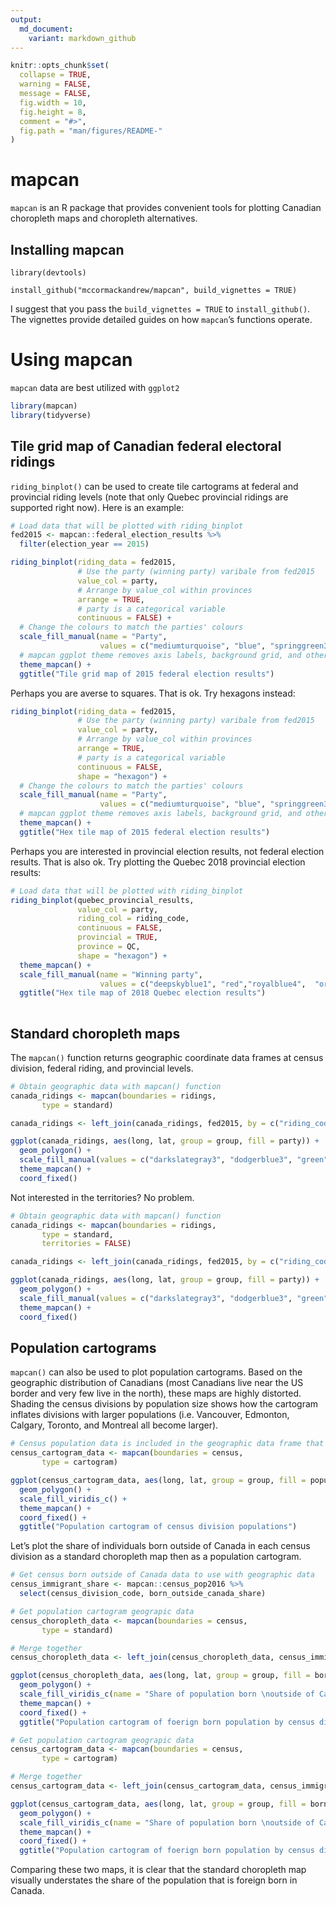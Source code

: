 ```yaml
---
output:
  md_document:
    variant: markdown_github
---
```


<!-- README.md is generated from README.Rmd. Please edit that file -->

```r
knitr::opts_chunk$set(
  collapse = TRUE,
  warning = FALSE,
  message = FALSE,
  fig.width = 10,
  fig.height = 8,
  comment = "#>",
  fig.path = "man/figures/README-"
)
```

# mapcan

`mapcan` is an R package that provides convenient tools for plotting Canadian choropleth maps and choropleth alternatives. 

## Installing mapcan

`library(devtools)`

`install_github("mccormackandrew/mapcan", build_vignettes = TRUE)`

I suggest that you pass the `build_vignettes = TRUE` to `install_github()`. The vignettes provide detailed guides on how `mapcan`'s functions operate.

# Using mapcan

`mapcan` data are best utilized with `ggplot2`

```r
library(mapcan)
library(tidyverse)
```


## Tile grid map of Canadian federal electoral ridings

`riding_binplot()` can be used to create tile cartograms at federal and provincial riding levels (note that only Quebec provincial ridings are supported right now). Here is an example:

```r
# Load data that will be plotted with riding_binplot 
fed2015 <- mapcan::federal_election_results %>%
  filter(election_year == 2015)

riding_binplot(riding_data = fed2015,
               # Use the party (winning party) varibale from fed2015
               value_col = party, 
               # Arrange by value_col within provinces
               arrange = TRUE,
               # party is a categorical variable
               continuous = FALSE) +
  # Change the colours to match the parties' colours
  scale_fill_manual(name = "Party",
                    values = c("mediumturquoise", "blue", "springgreen3", "red", "orange")) +
  # mapcan ggplot theme removes axis labels, background grid, and other unnecessary elements when plotting maps
  theme_mapcan() +
  ggtitle("Tile grid map of 2015 federal election results")
```

Perhaps you are averse to squares. That is ok. Try hexagons instead:

```r
riding_binplot(riding_data = fed2015,
               # Use the party (winning party) varibale from fed2015
               value_col = party, 
               # Arrange by value_col within provinces
               arrange = TRUE,
               # party is a categorical variable
               continuous = FALSE,
               shape = "hexagon") +
  # Change the colours to match the parties' colours
  scale_fill_manual(name = "Party",
                    values = c("mediumturquoise", "blue", "springgreen3", "red", "orange")) +
  # mapcan ggplot theme removes axis labels, background grid, and other unnecessary elements when plotting maps
  theme_mapcan() +
  ggtitle("Hex tile map of 2015 federal election results")
```

Perhaps you are interested in provincial election results, not federal election results. That is also ok. Try plotting the Quebec 2018 provincial election results:

```r
# Load data that will be plotted with riding_binplot 
riding_binplot(quebec_provincial_results,
               value_col = party,
               riding_col = riding_code, 
               continuous = FALSE, 
               provincial = TRUE,
               province = QC,
               shape = "hexagon") +
  theme_mapcan() +
  scale_fill_manual(name = "Winning party", 
                    values = c("deepskyblue1", "red","royalblue4",  "orange")) +
  ggtitle("Hex tile map of 2018 Quebec election results")
  
```


## Standard choropleth maps

The `mapcan()` function returns geographic coordinate data frames at census division, federal riding, and provincial levels. 

```r
# Obtain geographic data with mapcan() function
canada_ridings <- mapcan(boundaries = ridings,
       type = standard)

canada_ridings <- left_join(canada_ridings, fed2015, by = c("riding_code" = "riding_code"))

ggplot(canada_ridings, aes(long, lat, group = group, fill = party)) +
  geom_polygon() +
  scale_fill_manual(values = c("darkslategray3", "dodgerblue3", "green", "firebrick1", "darkorange1")) +
  theme_mapcan() +
  coord_fixed()
```

Not interested in the territories? No problem.

```r
# Obtain geographic data with mapcan() function
canada_ridings <- mapcan(boundaries = ridings,
       type = standard,
       territories = FALSE)

canada_ridings <- left_join(canada_ridings, fed2015, by = c("riding_code" = "riding_code"))

ggplot(canada_ridings, aes(long, lat, group = group, fill = party)) +
  geom_polygon() +
  scale_fill_manual(values = c("darkslategray3", "dodgerblue3", "green", "firebrick1", "darkorange1")) +
  theme_mapcan() +
  coord_fixed()
```


## Population cartograms

`mapcan()` can also be used to plot population cartograms. Based on the geographic distribution of Canadians (most Canadians live near the US border and very few live in the north), these maps are highly distorted. Shading the census divisions by population size shows how the cartogram inflates divisions with larger populations (i.e. Vancouver, Edmonton, Calgary, Toronto, and Montreal all become larger). 

```r
# Census population data is included in the geographic data frame that mapcan() returns
census_cartogram_data <- mapcan(boundaries = census,
       type = cartogram)

ggplot(census_cartogram_data, aes(long, lat, group = group, fill = population_2016)) +
  geom_polygon() +
  scale_fill_viridis_c() +
  theme_mapcan() +
  coord_fixed() +
  ggtitle("Population cartogram of census division populations")
```

Let's plot the share of individuals born outside of Canada in each census division as a standard choropleth map then as a population cartogram.

```r
# Get census born outside of Canada data to use with geographic data
census_immigrant_share <- mapcan::census_pop2016 %>%
  select(census_division_code, born_outside_canada_share)

# Get population cartogram geograpic data
census_choropleth_data <- mapcan(boundaries = census,
       type = standard)

# Merge together 
census_choropleth_data <- left_join(census_choropleth_data, census_immigrant_share)

ggplot(census_choropleth_data, aes(long, lat, group = group, fill = born_outside_canada_share)) +
  geom_polygon() +
  scale_fill_viridis_c(name = "Share of population born \noutside of Canada") +
  theme_mapcan() +
  coord_fixed() +
  ggtitle("Population cartogram of foerign born population by census division")
```

```r
# Get population cartogram geograpic data
census_cartogram_data <- mapcan(boundaries = census,
       type = cartogram)

# Merge together 
census_cartogram_data <- left_join(census_cartogram_data, census_immigrant_share)

ggplot(census_cartogram_data, aes(long, lat, group = group, fill = born_outside_canada_share)) +
  geom_polygon() +
  scale_fill_viridis_c(name = "Share of population born \noutside of Canada") +
  theme_mapcan() +
  coord_fixed() +
  ggtitle("Population cartogram of foerign born population by census division")
```

Comparing these two maps, it is clear that the standard choropleth map visually understates the share of the population that is foreign born in Canada. 

